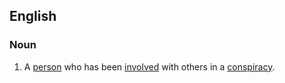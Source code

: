 ==English==

===Noun===
{{en-noun|sg=[[co-]][[conspirator]]}}

# A [[person]] who has been [[involved]] with others in a [[conspiracy]].